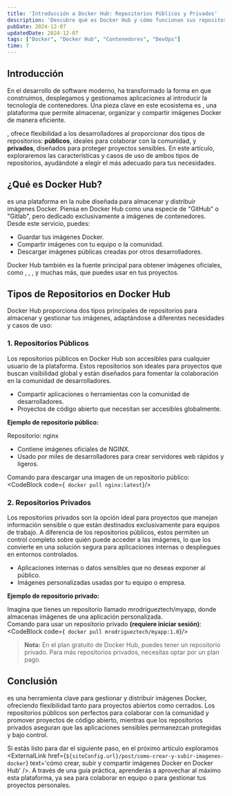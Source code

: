 ```yaml
---
title: 'Introducción a Docker Hub: Repositorios Públicos y Privados'
description: 'Descubre qué es Docker Hub y cómo funcionan sus repositorios públicos y privados. Aprende a identificar cuál usar según tus necesidades con ejemplos claros y prácticos.'
pubDate: 2024-12-07
updatedDate: 2024-12-07
tags: ["Docker", "Docker Hub", "Contenedores", "DevOps"]
time: 7
---
```


## Introducción
En el desarrollo de software moderno, <ExternalLink href='https://www.docker.com' text='Docker' /> ha transformado la forma en que construimos, desplegamos y gestionamos aplicaciones al introducir la tecnología de contenedores. 
Una pieza clave en este ecosistema es <ExternalLink href='https://hub.docker.com/' text='Docker Hub' />, una plataforma que permite almacenar, organizar y compartir imágenes Docker de manera eficiente.

<ExternalLink href='https://hub.docker.com/' text='Docker Hub' />, ofrece flexibilidad a los desarrolladores al proporcionar dos tipos de repositorios: 
**públicos**, ideales para colaborar con la comunidad, y **privados**, diseñados para proteger proyectos sensibles. 
En este artículo, exploraremos las características y casos de uso de ambos tipos de repositorios, ayudándote a elegir el más adecuado para tus necesidades.

## ¿Qué es Docker Hub?
<ExternalLink href='https://hub.docker.com/' text='Docker Hub' /> es una plataforma en la nube diseñada para almacenar y distribuir imágenes Docker. 
Piensa en Docker Hub como una especie de "GitHub" o "Gitlab", pero dedicado exclusivamente a imágenes de contenedores. Desde este servicio, puedes:

 <ul style={{ listStyleType: 'disc', marginLeft: '1.5rem' }}>
  <li>Guardar tus imágenes Docker.</li>
  <li>Compartir imágenes con tu equipo o la comunidad.</li>
  <li>Descargar imágenes públicas creadas por otros desarrolladores.</li>
</ul>

Docker Hub también es la fuente principal para obtener imágenes oficiales, como <ExternalLink href='https://nodejs.org/en' text='node' />, 
<ExternalLink href='https://nginx.org/' text='nginx' />, <ExternalLink href='hhttps://www.postgresql.org/' text='postgres' />, y muchas más, que puedes usar en tus proyectos.

 ## Tipos de Repositorios en Docker Hub

Docker Hub proporciona dos tipos principales de repositorios para almacenar y gestionar tus imágenes, adaptándose a diferentes necesidades y casos de uso:

### **1. Repositorios Públicos**
Los repositorios públicos en Docker Hub son accesibles para cualquier usuario de la plataforma. Estos repositorios son ideales 
para proyectos que buscan visibilidad global y están diseñados para fomentar la colaboración en la comunidad de desarrolladores.

<ul style={{ listStyleType: 'disc', marginLeft: '1.5rem' }}>
  <li>Compartir aplicaciones o herramientas con la comunidad de desarrolladores.</li>
  <li>Proyectos de código abierto que necesitan ser accesibles globalmente.</li>
</ul>

**Ejemplo de repositorio público:**  

Repositorio: nginx
<ul style={{ listStyleType: 'disc', marginLeft: '1.5rem' }}>
  <li>Contiene imágenes oficiales de NGINX.</li>
  <li>Usado por miles de desarrolladores para crear servidores web rápidos y ligeros.</li>
</ul>

Comando para descargar una imagen de un repositorio público:
<CodeBlock code={`
docker pull nginx:latest`}/>

### **2. Repositorios Privados**
Los repositorios privados son la opción ideal para proyectos que manejan información sensible o que están destinados exclusivamente para equipos de trabajo. 
A diferencia de los repositorios públicos, estos permiten un control completo sobre quién puede acceder a las imágenes, lo que los convierte en una 
solución segura para aplicaciones internas o despliegues en entornos controlados.

<ul style={{ listStyleType: 'disc', marginLeft: '1.5rem' }}>
  <li>Aplicaciones internas o datos sensibles que no deseas exponer al público.</li>
  <li>Imágenes personalizadas usadas por tu equipo o empresa.</li>
</ul>

**Ejemplo de repositorio privado:**

Imagina que tienes un repositorio llamado mrodrigueztech/myapp, donde almacenas imágenes de una aplicación personalizada.  
Comando para usar un repositorio privado **(requiere iniciar sesión)**:
<CodeBlock code={`
docker pull mrodrigueztech/myapp:1.0`}/>
> **Nota:** En el plan gratuito de Docker Hub, puedes tener un repositorio privado. Para más repositorios privados, necesitas optar por un plan pago.

## Conclusión 

<ExternalLink href='https://hub.docker.com/' text='Docker Hub' /> es una herramienta clave para gestionar y distribuir imágenes Docker, ofreciendo flexibilidad tanto para proyectos abiertos como cerrados. 
Los repositorios públicos son perfectos para colaborar con la comunidad y promover proyectos de código abierto, mientras que los repositorios privados 
aseguran que las aplicaciones sensibles permanezcan protegidas y bajo control.

Si estás listo para dar el siguiente paso, en el próximo artículo exploramos <ExternalLink href={`${siteConfig.url}/post/como-crear-y-subir-imagenes-docker`} text='cómo crear, subir y compartir imágenes Docker en Docker Hub' />. 
A través de una guía práctica, aprenderás a aprovechar al máximo esta plataforma, ya sea para colaborar en equipo o para gestionar tus proyectos personales.